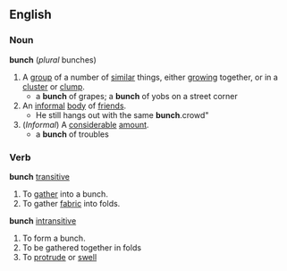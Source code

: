 ==English==
===Noun===
'''bunch''' (''plural'' bunches)
#A [[group]] of a number of [[similar]] things, either [[grow]]ing together, or in a [[cluster]] or [[clump]].
#* a '''bunch''' of grapes; a '''bunch''' of yobs on a street corner
#An [[informal]] [[body]] of [[friend]]s.
#* He still hangs out with the same '''bunch'''.crowd"
#(''Informal'') A [[considerable]] [[amount]].
#* a '''bunch''' of troubles
===Verb===
'''bunch''' [[transitive]]
#To [[gather]] into a bunch.
#To gather [[fabric]] into folds.
'''bunch''' [[intransitive]]
#To form a bunch.
#To be gathered together in folds
#To [[protrude]] or [[swell]]